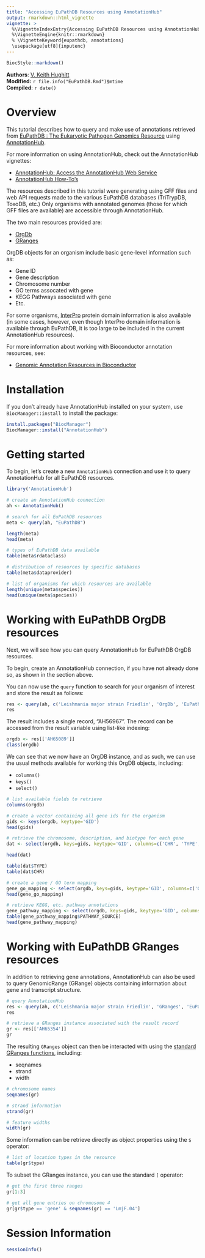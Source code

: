 ```yaml
---
title: "Accessing EuPathDB Resources using AnnotationHub"
output: rmarkdown::html_vignette
vignette: >
  %\VignetteIndexEntry{Accessing EuPathDB Resources using AnnotationHub}
  %\VignetteEngine{knitr::rmarkdown}
  % \VignetteKeyword{eupathdb, annotations}
  \usepackage[utf8]{inputenc}
---
```


```r
BiocStyle::markdown()
```

**Authors**: [V. Keith Hughitt](mailto:keith.hughitt@nih.gov)<br />
**Modified:** `r file.info("EuPathDB.Rmd")$mtime`<br />
**Compiled**: `r date()`

# Overview

This tutorial describes how to query and make use of annotations retrieved from
[EuPathDB : The Eukaryotic Pathogen Genomics Resource](http://eupathdb.org/eupathdb/)
using [AnnotationHub](http://bioconductor.org/packages/release/bioc/html/AnnotationHub.html).

For more information on using AnnotationHub, check out the AnnotationHub vignettes:

- [AnnotationHub: Access the AnnotationHub Web Service](http://bioconductor.org/packages/release/bioc/vignettes/AnnotationHub/inst/doc/AnnotationHub-HOWTO.html)
- [AnnotationHub How-To’s](http://bioconductor.org/packages/release/bioc/vignettes/AnnotationHub/inst/doc/AnnotationHub-HOWTO.html)

The resources described in this tutorial were generating using GFF files and web API requests made
to the various EuPathDB databases (TriTrypDB, ToxoDB, etc.) Only organisms with annotated genomes
(those for which GFF files are available) are accessible through AnnotationHub.

The two main resources provided are:

- [OrgDb](https://www.bioconductor.org/help/workflows/annotation/annotation/#OrgDb)
- [GRanges](http://bioconductor.org/packages/release/bioc/html/GenomicRanges.html)

OrgDB objects for an organism include basic gene-level information such as:

- Gene ID
- Gene description
- Chromosome number
- GO terms assocated with gene
- KEGG Pathways associated with gene
- Etc.

For some organisms, [InterPro](https://www.ebi.ac.uk/interpro/) protein domain information is also
available (in some cases, however, even though InterPro domain information is available through
EuPathDB, it is too large to be included in the current AnnotationHub resources).

For more information about working with Bioconductor annotation resources, see:

- [Genomic Annotation Resources in Bioconductor ](https://www.bioconductor.org/help/workflows/annotation/annotation/)

# Installation

If you don't already have AnnotationHub installed on your system, use
`BiocManager::install` to install the package:

```r
install.packages("BiocManager")
BiocManager::install("AnnotationHub")
```

# Getting started

To begin, let's create a new `AnnotationHub` connection and use it to query
AnnotationHub for all EuPathDB resources.

```r
library('AnnotationHub')

# create an AnnotationHub connection
ah <- AnnotationHub()

# search for all EuPathDB resources
meta <- query(ah, "EuPathDB")

length(meta)
head(meta)

# types of EuPathDB data available
table(meta$rdataclass)

# distribution of resources by specific databases
table(meta$dataprovider)

# list of organisms for which resources are available
length(unique(meta$species))
head(unique(meta$species))
```

# Working with EuPathDB OrgDB resources

Next, we will see how you can query AnnotationHub for EuPathDB OrgDB resources.

To begin, create an AnnotationHub connection, if you have not already done so, as shown in the
section above.

You can now use the `query` function to search for your organism of interest and store the result
as follows:

```r
res <- query(ah, c('Leishmania major strain Friedlin', 'OrgDb', 'EuPathDB'))
res
```

The result includes a single record, "AH56967". The record can be accessed from the result variable
using list-like indexing:

```r
orgdb <- res[['AH65089']]
class(orgdb)
```

We can see that we now have an OrgDB instance, and as such, we can use the usual methods available
for working this OrgDB objects, including:

- `columns()`
- `keys()`
- `select()`

```r
# list available fields to retrieve
columns(orgdb)

# create a vector containing all gene ids for the organism
gids <- keys(orgdb, keytype='GID')
head(gids)

# retrieve the chromosome, description, and biotype for each gene
dat <- select(orgdb, keys=gids, keytype='GID', columns=c('CHR', 'TYPE', 'GENEDESCRIPTION'))

head(dat)

table(dat$TYPE)
table(dat$CHR)

# create a gene / GO term mapping 
gene_go_mapping <- select(orgdb, keys=gids, keytype='GID', columns=c('GO_ID', 'GO_TERM_NAME', 'ONTOLOGY'))
head(gene_go_mapping)

# retrieve KEGG, etc. pathway annotations
gene_pathway_mapping <- select(orgdb, keys=gids, keytype='GID', columns=c('PATHWAY', 'PATHWAY_SOURCE'))
table(gene_pathway_mapping$PATHWAY_SOURCE)
head(gene_pathway_mapping)
```

# Working with EuPathDB GRanges resources

In addition to retrieving gene annotations, AnnotationHub can also be used to query GenomicRange
(GRange) objects containing information about gene and transcript structure.

```r
# query AnnotationHub
res <- query(ah, c('Leishmania major strain Friedlin', 'GRanges', 'EuPathDB'))
res

# retrieve a GRanges instance associated with the result record
gr <- res[['AH65354']]
gr
```

The resulting `GRanges` object can then be interacted with using the [standard GRanges
functions](https://bioconductor.org/packages/3.7/bioc/vignettes/GenomicRanges/inst/doc/GenomicRangesIntroduction.pdf), 
including:

- seqnames
- strand
- width

```r
# chromosome names
seqnames(gr)

# strand information
strand(gr)

# feature widths
width(gr)
```

Some information can be retrieve directly as object properties using the `$` operator:

```r
# list of location types in the resource
table(gr$type)
```

To subset the GRanges instance, you can use the standard `[` operator:

```r
# get the first three ranges
gr[1:3]

# get all gene entries on chromosome 4
gr[gr$type == 'gene' & seqnames(gr) == 'LmjF.04']
```

# Session Information

```r
sessionInfo()
```

